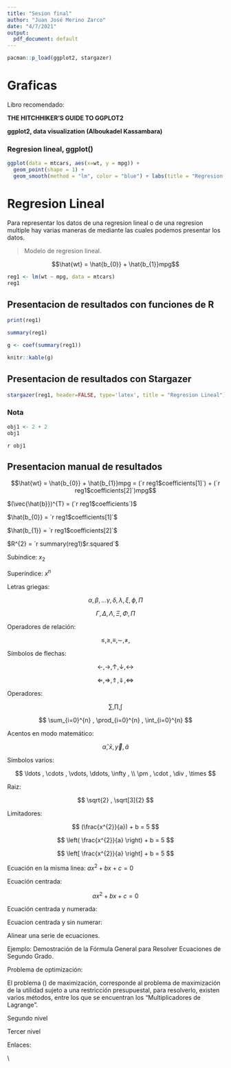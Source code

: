 ---
title: "Sesion final"
author: "Juan José Merino Zarco"
date: "4/7/2021"
output:
  pdf_document: default
---

```{r librerias}
pacman::p_load(ggplot2, stargazer)
```

# Graficas

Libro recomendado:

**THE HITCHHIKER’S GUIDE TO GGPLOT2**

**ggplot2, data visualization (Alboukadel Kassambara)**

### Regresion lineal, ggplot()

```{r}
ggplot(data = mtcars, aes(x=wt, y = mpg)) +
  geom_point(shape = 1) +
  geom_smooth(method = "lm", color = "blue") + labs(title = "Regresion lineal", x = "Peso (1000 lbs)", y = "Millas/(US) galon")
```

\newpage

# Regresion Lineal

Para representar los datos de una regresion lineal o de una regresion multiple hay varias maneras de mediante las cuales podemos presentar los datos.

> Modelo de regresion lineal.

$$\hat{wt} = \hat{b_{0}} + \hat{b_{1}}mpg$$

```{r}
reg1 <- lm(wt ~ mpg, data = mtcars)
reg1
```

## Presentacion de resultados con funciones de R

```{r, results='asis'}
print(reg1)
```


```{r}
summary(reg1)
```


```{r}
g <- coef(summary(reg1))

knitr::kable(g)
```

\newpage

## Presentacion de resultados con Stargazer

```{r, results='asis'}
stargazer(reg1, header=FALSE, type='latex', title = "Regresion Lineal")
```

### Nota

```{r}
obj1 <- 2 + 2
obj1
```

`r obj1`

## Presentacion manual de resultados

$$\hat{wt} = \hat{b_{0}} + \hat{b_{1}}mpg = (`r reg1$coefficients[1]`) + (`r reg1$coefficients[2]`)mpg$$

$(\vec{\hat{b}})^{T} = (`r reg1$coefficients`)$

$\hat{b_{0}} = `r reg1$coefficients[1]`$

$\hat{b_{1}} = `r reg1$coefficients[2]`$

$R^{2} = `r summary(reg1)$r.squared`$

\newpage

\section{SÍMBOLOS MATEMÁTICOS}

Subíndice: $x_{2}$ \vspace{.5cm}

Superíndice: $x^{n}$ \vspace{.5cm}

Letras griegas: 

$$\alpha , \beta , ... \gamma , \delta , \lambda , \xi , \phi , \Pi $$

$$\Gamma , \Delta , \Lambda , \Xi , \Phi , \Pi$$

Operadores de relación:

$$
\leq, \geq, \equiv, \sim, \neq,
$$

Símbolos de flechas:

$$
\leftarrow , \rightarrow , \uparrow , \downarrow , \leftrightarrow 
$$

$$
\Leftarrow , \Rightarrow , \Uparrow , \Downarrow , \Leftrightarrow 
$$

Operadores:

$$
\sum , \prod , \int
$$

$$
\sum_{i=0}^{n} , \prod_{i=0}^{n} , \int_{i=0}^{n}
$$

Acentos en modo matemático:

$$
\hat{\alpha} , \bar{x} , \vec{y} , \tilde{a} 
$$

Símbolos varios:

$$
\ldots , \cdots ,  \vdots, \ddots, \infty , \\
\pm , \cdot , \div , \times
$$

Raiz:

$$
\sqrt{2} , \sqrt[3]{2}
$$

Limitadores:

$$
(\frac{x^{2}}{a}) + b = 5
$$

$$
\left( \frac{x^{2}}{a} \right) + b = 5
$$

$$
\left[ \frac{x^{2}}{a} \right] + b = 5
$$


\newpage

\section{ECUACIONES}

Ecuación en la misma linea: $ax^{2}+bx+c = 0$ \vspace{.5cm}

Ecuación centrada: 

$$
ax^{2}+bx+c = 0
$$

Ecuación centrada y numerada:

\begin{equation}
    ax^{2}+bx+c = 0, a \neq 0
\end{equation}

Ecuacion centrada y sin numerar:

\begin{equation*}
    ax^{2}+bx+c = 0, a \neq 0
\end{equation*} \vspace{.5cm}

Alinear una serie de ecuaciones. \vspace{.5cm}

Ejemplo: Demostración de la Fórmula General para Resolver Ecuaciones de Segundo Grado. \vspace{.5cm}

\begin{align*}
    ax^{2}+bx+c &= 0, a \neq 0\\
    4a \cdot (ax^{2}+bx+c) &= 4a \cdot 0\\
    4a^{2}x^{2}+4abx+4ac &= 0\\
    4a^{2}x^{2}+4abx+4ac + (b^{2}) &= (b^{2})\\
    4a^{2}x^{2}+4abx + (b^{2}) &= (b^{2}) - 4ac\\
    (2ax)^{2} + 2 \cdot 2abx \cdot + b^{2} &= b^{2} - 4ac\\
    (2ax+b)^{2} &= b^{2} -4ac\\
    2ax+b &= \sqrt{b^{2} -4ac}\\
    2ax &= -b \pm \sqrt{b^{2} -4ac}\\
    x &= \frac{-b \pm \sqrt{b^{2} -4ac}}{2a}\\
\end{align*}

\newpage

\section{REFERENCIAS CRUZADAS}

Problema de optimización: \vspace{.5cm}

\begin{align}
    \max_{x_{1}, x_{2}} &u(x_{1},x_{2}) \label{Max} \\ 
    \notag s.a:& p_{1}x_{1}+p_{2}x_{2} \leq m 
\end{align}

El problema (\ref{Max}) de maximización, corresponde al problema de maximización de  la utilidad sujeto a una restricción presupuestal, para resolverlo, existen varios métodos, entre los que se encuentran los "Multiplicadores de Lagrange". \vspace{.5cm}


\newpage

\section{LISTAS} 

\subsection{Listas no numeradas}

\begin{itemize}
    \item 1 Primer Nivel
    \item 2 Primer Nivel
    \item 3 Primer Nivel
\end{itemize}

\subsubsection{Niveles de listas} 

Segundo nivel \vspace{.5cm}

\begin{itemize}
    \item 1 Primer Nivel
    \item 2 Primer Nivel
    \begin{itemize}
        \item 1 Segundo nivel
        \item 2 Segundo nivel
    \end{itemize}
    \item 3 Primer Nivel
\end{itemize}

Tercer nivel \vspace{.5cm}

\begin{itemize}
    \item 1 Primer Nivel
    \item 2 Primer Nivel
    \begin{itemize}
        \item 1 Segundo nivel
        \item 2 Segundo nivel
        \begin{itemize}
            \item 1 Tercer nivel
            \item 2 Tercer nivel
        \end{itemize}
    \end{itemize}
    \item 3 Primer Nivel
\end{itemize}

\subsection{Listas Numeradas}

\begin{enumerate}
    \item Tierra
    \item Aire
    \item Fuego
    \item Agua
\end{enumerate}

\subsubsection{Niveles}

\begin{enumerate}
    \item Primer nivel
    \begin{enumerate}
        \item Segundo nivel
        \item Segundo nivel
        \begin{enumerate}
            \item Tercer nivel
            \item Tercer nivel
        \end{enumerate}
    \end{enumerate}
\end{enumerate}


\newpage


\newpage

\section{Material Adicional}

Enlaces:

\vspace{.5cm}

\textbf{Creación de listas y tablas}

\url{http://metodos.fam.cie.uva.es/~latex/apuntes/apuntes2.pdf}\\

\textbf{Formulas matemáticas}

\url{http://metodos.fam.cie.uva.es/~latex/apuntes/apuntes3.pdf}

